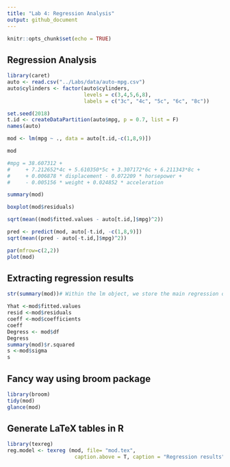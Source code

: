 ```yaml
---
title: "Lab 4: Regression Analysis"
output: github_document
---
```


```r
knitr::opts_chunk$set(echo = TRUE)
```

## Regression Analysis

```r
library(caret)
auto <- read.csv("../Labs/data/auto-mpg.csv")
auto$cylinders <- factor(auto$cylinders,
                         levels = c(3,4,5,6,8),
                         labels = c("3c", "4c", "5c", "6c", "8c"))

set.seed(2018)
t.id <- createDataPartition(auto$mpg, p = 0.7, list = F)
names(auto)

mod <- lm(mpg ~ ., data = auto[t.id,-c(1,8,9)])

mod

#mpg = 38.607312 +
#     + 7.212652*4c + 5.610350*5c + 3.307172*6c + 6.211343*8c +
#     + 0.006878 * displacement - 0.072209 * horsepower +
#     - 0.005156 * weight + 0.024852 * acceleration

summary(mod)

boxplot(mod$residuals)

sqrt(mean((mod$fitted.values - auto[t.id,]$mpg)^2))

pred <- predict(mod, auto[-t.id, -c(1,8,9)])
sqrt(mean((pred - auto[-t.id,]$mpg)^2))

par(mfrow=c(2,2))
plot(mod)
```

## Extracting regression results 


```r
str(summary(mod))# Within the lm object, we store the main regression output

Yhat <-mod$fitted.values
resid <-mod$residuals
coeff <-mod$coefficients
coeff
Degress <- mod$df
Degress
summary(mod)$r.squared
s <-mod$sigma
s
```


## Fancy way using broom package
```r
library(broom)
tidy(mod)
glance(mod)
```



## Generate LaTeX tables in R 

```r
library(texreg)
reg.model <- texreg (mod, file= "mod.tex", 
                      caption.above = T, caption = "Regression results")
```

